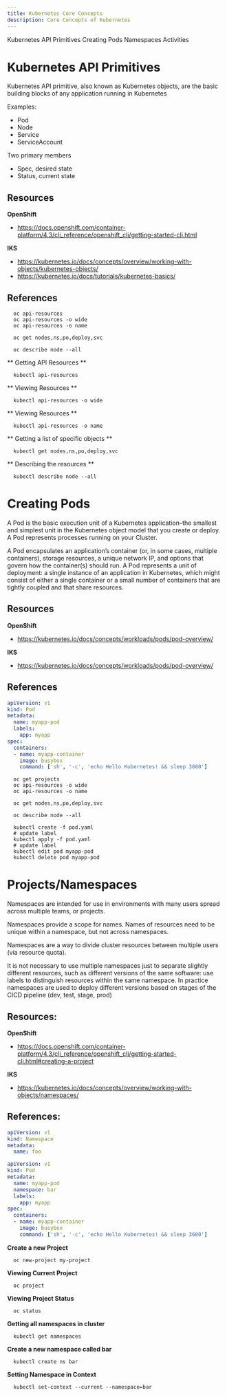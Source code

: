 ```yaml
---
title: Kubernetes Core Concepts
description: Core Concepts of Kubernetes
---
```


<AnchorLinks>
  <AnchorLink>Kubernetes API Primitives</AnchorLink>
  <AnchorLink>Creating Pods</AnchorLink>
  <AnchorLink>Namespaces</AnchorLink>
  <AnchorLink>Activities</AnchorLink>
</AnchorLinks>


# Kubernetes API Primitives

Kubernetes API primitive, also known as Kubernetes objects, are the basic building blocks of any application running in Kubernetes

Examples:
- Pod
- Node
- Service
- ServiceAccount

Two primary members
- Spec, desired state
- Status, current state

## Resources
**OpenShift**
- https://docs.openshift.com/container-platform/4.3/cli_reference/openshift_cli/getting-started-cli.html

**IKS**
- https://kubernetes.io/docs/concepts/overview/working-with-objects/kubernetes-objects/
- https://kubernetes.io/docs/tutorials/kubernetes-basics/


## References

<Tabs>

<Tab label="OpenShift">

```
  oc api-resources
  oc api-resources -o wide
  oc api-resources -o name

  oc get nodes,ns,po,deploy,svc

  oc describe node --all
  ```

</Tab>

<Tab label="IKS">

** Getting API Resources **
```
  kubectl api-resources
```
** Viewing Resources **
```
  kubectl api-resources -o wide
```
** Viewing Resources **
```
  kubectl api-resources -o name
```
** Getting a list of specific objects **
```
  kubectl get nodes,ns,po,deploy,svc
```
** Describing the resources **
```
  kubectl describe node --all
```
</Tab>

</Tabs>

# Creating Pods
A Pod is the basic execution unit of a Kubernetes application–the smallest and simplest unit in the Kubernetes object model that you create or deploy. A Pod represents processes running on your Cluster.

A Pod encapsulates an application’s container (or, in some cases, multiple containers), storage resources, a unique network IP, and options that govern how the container(s) should run. A Pod represents a unit of deployment: a single instance of an application in Kubernetes, which might consist of either a single container or a small number of containers that are tightly coupled and that share resources.

## Resources

**OpenShift**
- https://kubernetes.io/docs/concepts/workloads/pods/pod-overview/

**IKS**
- https://kubernetes.io/docs/concepts/workloads/pods/pod-overview/

## References

```yaml
apiVersion: v1
kind: Pod
metadata:
  name: myapp-pod
  labels:
    app: myapp
spec:
  containers:
  - name: myapp-container
    image: busybox
    command: ['sh', '-c', 'echo Hello Kubernetes! && sleep 3600']
```
<Tabs>
<Tab label="OpenShift">

```
  oc get projects
  oc api-resources -o wide
  oc api-resources -o name

  oc get nodes,ns,po,deploy,svc

  oc describe node --all
  ```

</Tab>

<Tab label="IKS">

```
  kubectl create -f pod.yaml
  # update label
  kubectl apply -f pod.yaml
  # update label
  kubectl edit pod myapp-pod
  kubectl delete pod myapp-pod
```

</Tab>

</Tabs>

# Projects/Namespaces

Namespaces are intended for use in environments with many users spread across multiple teams, or projects.

Namespaces provide a scope for names. Names of resources need to be unique within a namespace, but not across namespaces.

Namespaces are a way to divide cluster resources between multiple users (via resource quota).

It is not necessary to use multiple namespaces just to separate slightly different resources, such as different versions of the same software: use labels to distinguish resources within the same namespace. In practice namespaces are used to deploy different versions based on stages of the CICD pipeline (dev, test, stage, prod)

## Resources:
**OpenShift**
- https://docs.openshift.com/container-platform/4.3/cli_reference/openshift_cli/getting-started-cli.html#creating-a-project

**IKS**
- https://kubernetes.io/docs/concepts/overview/working-with-objects/namespaces/

## References:

```yaml
apiVersion: v1
kind: Namespace
metadata:
  name: foo
```

```yaml
apiVersion: v1
kind: Pod
metadata:
  name: myapp-pod
  namespace: bar
  labels:
    app: myapp
spec:
  containers:
  - name: myapp-container
    image: busybox
    command: ['sh', '-c', 'echo Hello Kubernetes! && sleep 3600']
```

<Tabs>

<Tab label="OpenShift">

**Create a new Project** 

```
  oc new-project my-project
```

**Viewing Current Project**

```
  oc project
```

**Viewing Project Status**

```
  oc status
```

</Tab>

<Tab label="IKS">

**Getting all namespaces in cluster** 
```
  kubectl get namespaces
```

**Create a new namespace called bar**
``` 
  kubectl create ns bar
```
**Setting Namespace in Context**
``` 
  kubectl set-context --current --namespace=bar
```
</Tab>

</Tabs>